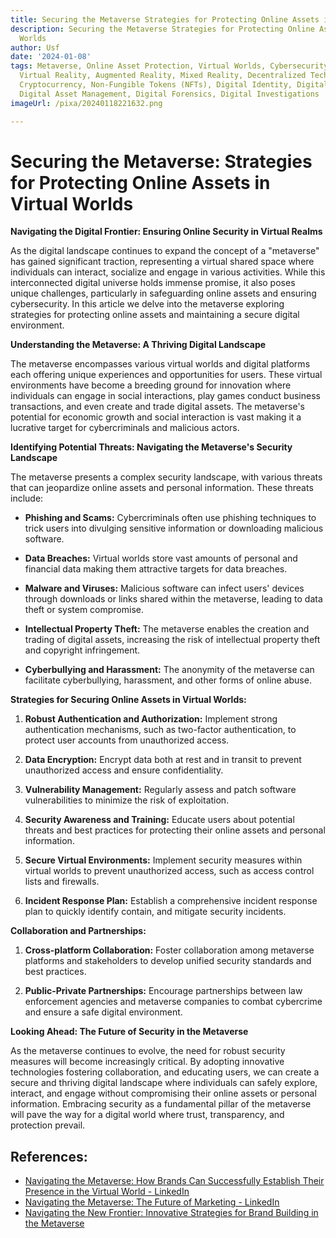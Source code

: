 ```yaml
---
title: Securing the Metaverse Strategies for Protecting Online Assets in Virtual Worlds
description: Securing the Metaverse Strategies for Protecting Online Assets in Virtual
  Worlds
author: Usf
date: '2024-01-08'
tags: Metaverse, Online Asset Protection, Virtual Worlds, Cybersecurity, Data Privacy,
  Virtual Reality, Augmented Reality, Mixed Reality, Decentralized Technologies, Blockchain,
  Cryptocurrency, Non-Fungible Tokens (NFTs), Digital Identity, Digital Rights Management,
  Digital Asset Management, Digital Forensics, Digital Investigations
imageUrl: /pixa/20240118221632.png

---
```

# Securing the Metaverse: Strategies for  Protecting Online Assets in Virtual Worlds

**Navigating  the Digital Frontier:  Ensuring Online Security in Virtual Realms**

As the  digital landscape continues to expand the concept of a "metaverse"  has gained significant  traction, representing a virtual shared space where  individuals can interact, socialize and engage in various activities. While this interconnected digital universe holds immense  promise,  it also  poses unique challenges, particularly in safeguarding online assets and ensuring cybersecurity. In this article we delve into the metaverse exploring strategies  for protecting online assets  and maintaining a secure digital environment.

**Understanding the Metaverse: A Thriving Digital Landscape**

The metaverse encompasses various virtual worlds and  digital platforms each offering unique experiences and opportunities for users. These virtual environments have become a breeding ground for innovation where individuals can engage in social  interactions, play games conduct business transactions, and even  create and trade digital assets.  The metaverse's potential for  economic growth and social interaction is vast making  it a  lucrative target for cybercriminals and malicious actors.

**Identifying Potential Threats: Navigating the Metaverse's Security Landscape**

The metaverse presents a complex security landscape, with various threats that can jeopardize online assets and personal information. These threats include:

* **Phishing and Scams:** Cybercriminals often  use phishing techniques to trick users into divulging sensitive information or downloading  malicious software.

*  **Data Breaches:** Virtual worlds store vast amounts of personal and financial data making them attractive targets for data breaches.

*  **Malware and Viruses:** Malicious software can infect  users' devices through  downloads or links shared within the metaverse, leading to data theft or system compromise.

* **Intellectual Property  Theft:**  The metaverse enables the creation and trading of digital assets, increasing the risk of intellectual  property theft and copyright  infringement.

* **Cyberbullying and Harassment:** The anonymity of the metaverse can facilitate cyberbullying, harassment, and other forms of online abuse.

**Strategies for Securing Online Assets in Virtual Worlds:**

1. **Robust Authentication and Authorization:**  Implement  strong authentication mechanisms, such as  two-factor authentication, to protect user accounts from unauthorized access.

2. **Data Encryption:** Encrypt data both at  rest and in transit to prevent unauthorized access and ensure confidentiality.

3. **Vulnerability Management:** Regularly  assess and patch software  vulnerabilities to minimize the risk of exploitation.

4. **Security Awareness  and Training:** Educate users about potential threats and best practices for protecting their online assets and  personal information.

5. **Secure Virtual Environments:**  Implement security measures within virtual worlds to prevent unauthorized access, such as  access control lists and  firewalls.

6. **Incident Response Plan:** Establish a comprehensive incident response plan to quickly identify contain, and mitigate security incidents.

**Collaboration and Partnerships:**

1. **Cross-platform  Collaboration:**  Foster collaboration among metaverse platforms and stakeholders to develop unified security standards and best practices.

2. **Public-Private Partnerships:** Encourage partnerships between law enforcement  agencies and metaverse  companies to combat cybercrime and ensure a  safe digital environment.

**Looking Ahead: The Future of Security in  the Metaverse**

As the metaverse continues to evolve,  the need for robust security measures will  become increasingly critical. By adopting innovative technologies fostering collaboration, and  educating users,  we can create a secure and thriving digital landscape where individuals can safely explore, interact, and engage without compromising their online assets or personal information.  Embracing security as a fundamental pillar of the metaverse will pave the way for a digital world where trust, transparency,  and protection prevail.

## References:
- [Navigating the Metaverse: How Brands Can Successfully Establish Their Presence in the Virtual World - LinkedIn](https://www.linkedin.com/pulse/navigating-metaverse-how-brands-can-successfully-world-hatibaruah)
- [Navigating the Metaverse: The Future of Marketing - LinkedIn](https://www.linkedin.com/pulse/navigating-metaverse-future-marketing-boldawards-0yadc)
- [Navigating the New Frontier: Innovative Strategies for Brand Building in the Metaverse](https://medium.com/@vydko.metaverse/navigating-the-new-frontier-innovative-strategies-for-brand-building-in-the-metaverse-32583dac06e1)
